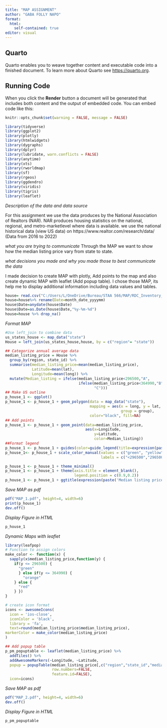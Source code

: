 ```yaml
---
title: "MAP ASSIGNMENT"
author: "GABA FOLLY NAPO"
format: 
  html:
    self-contained: true
editor: visual
---
```


## Quarto

Quarto enables you to weave together content and executable code into a finished document. To learn more about Quarto see <https://quarto.org>.

## Running Code

When you click the **Render** button a document will be generated that includes both content and the output of embedded code. You can embed code like this:

```r
knitr::opts_chunk$set(warning = FALSE, message = FALSE)
```

```r
library(tidyverse)
library(ggplot2)
library(plotly)
library(htmlwidgets)
library(dygraphs)
library(dplyr)
library(lubridate, warn.conflicts = FALSE)
library(anytime)
library(xts)
library(rworldmap)
library(sf)
library(rgeos)
library(ggdendro)
library(viridis)
library(tigris)
library(leaflet)
```

*Description of the data and data source*

For this assignment we use the data produces by the National Association of Realtors (NAR). NAR produces housing statistics on the national, regional, and metro-marketlevel where data is available. we use the national historical data (view US data) on https://www.realtor.com/research/data/ (Data from 2016 to 2022)

*what you are trying to communicate* Through the MAP we want to show how the median listing price vary from state to state.

*what decisions you made and why you made those to best communicate the data*

I made decision to create MAP with plotly, Add points to the map and also create dynamic MAP with leaflet (Add popup table). I chose those MAP, its help me to display additional information including data values and tables.

```r
house= read.csv("C:/Users/L/OneDrive/Bureau/STAA 566/MAP/RDC_Inventory_Core_Metrics_State_History.csv",header = TRUE)
house=house%>% rename(Date=month_date_yyyymm)
house$Date=anydate(house$Date)
house$Date=as.Date(house$Date,"%y-%m-%d")
house=house %>% drop_na()
```

*Format MAP*

```r

#Use left_join to combine data
us_states_house <- map_data("state")
House = left_join(us_states_house,house, by = c("region"= "state"))

## Categorize annual average data
median_listing_price = House %>%
  group_by(region, state_id) %>%
  summarise(median_listing_price=mean(median_listing_price),
            Latitude=mean(lat),
            Longitude=mean(long)) %>%
  mutate(Median_listing = ifelse(median_listing_price<296500,"A",
                                 ifelse(median_listing_price<364990,"B",
                                        "C")))
## Make US outline
p_house_1 <- ggplot()
p_house_1 <- p_house_1 + geom_polygon(data = map_data("state"),
                                      mapping = aes(x = long, y = lat,
                                                    group = group),
                                      color="black", fill=NA)
## Add points
p_house_1 <- p_house_1 + geom_point(data=median_listing_price,
                                    aes(x=Longitude,
                                        y=Latitude,
                                        color=Median_listing))
##Format legend
p_house_1 <- p_house_1 + guides(color=guide_legend(title=expression(paste("Median listing price",'($)'))))
p_house_1<- p_house_1 + scale_color_manual(values = c("green", "yellow", "red"),
                                           labels = c("<296500","296500-364990","\u2265 364990"))

p_house_1 <- p_house_1 + theme_minimal()
p_house_1 <- p_house_1 + theme(axis.title = element_blank(),
                               legend.position = c(0.9,0.2))
p_house_1 <- p_house_1 + ggtitle(expression(paste('Median listing price in the USA')))

```

*Save MAP as pdf*

```r
pdf("MAP_1.pdf", height=4, width=6)
print(p_house_1)
dev.off()
```

*Display Figure in HTML*

```r
p_house_1
```

*Dynamic Maps with leaflet*

```r
library(leafpop)
# Function to assign colors
make_color <- function(x) {
  sapply(x$median_listing_price,function(y) {
    if(y <= 296500) {
      "green"
      } else if(y <= 364990) {
        "orange"
    } else {
      "red"
    } })
}

# create icon format
icons <- awesomeIcons(
  icon = 'ios-close',
  iconColor = 'black',
  library = 'fa',
  text=round(median_listing_price$median_listing_price),
markerColor = make_color(median_listing_price)
)

## Add popup table
p_pm_popuptable <- leaflet(median_listing_price) %>%
  addTiles() %>%
  addAwesomeMarkers(~Longitude, ~Latitude,
  popup = popupTable(median_listing_price[,c("region","state_id","median_listing_price")],
                     row.numbers=FALSE,
                     feature.id=FALSE),
  icon=icons)
```

*Save MAP as pdf*

```r
pdf("MAP_2.pdf", height=4, width=6)
dev.off()
```

*Display Figure in HTML*

```r
p_pm_popuptable
```

